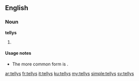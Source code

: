 ==English==

===Noun===
'''tellys'''

# {{nonstandard}} {{plural of|[[telly]]}}

====Usage notes====
* The more common form is {{term|tellies}}.

[[ar:tellys]]
[[fr:tellys]]
[[it:tellys]]
[[ku:tellys]]
[[my:tellys]]
[[simple:tellys]]
[[sv:tellys]]